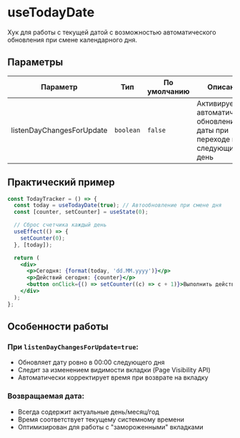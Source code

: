 <Overview>

# useTodayDate

Хук для работы с текущей датой с возможностью автоматического обновления при смене календарного дня.

</Overview>

## Параметры

| Параметр                  | Тип       | По умолчанию | Описание                                                                 |
| ------------------------- | --------- | ------------ | ------------------------------------------------------------------------ |
| listenDayChangesForUpdate | `boolean` | `false`      | Активирует автоматическое обновление даты при переходе на следующий день |

## Практический пример

```jsx
const TodayTracker = () => {
  const today = useTodayDate(true); // Автообновление при смене дня
  const [counter, setCounter] = useState(0);

  // Сброс счетчика каждый день
  useEffect(() => {
    setCounter(0);
  }, [today]);

  return (
    <div>
      <p>Сегодня: {format(today, 'dd.MM.yyyy')}</p>
      <p>Действий сегодня: {counter}</p>
      <button onClick={() => setCounter((c) => c + 1)}>Выполнить действие</button>
    </div>
  );
};
```

## Особенности работы

### При `listenDayChangesForUpdate=true`:

- Обновляет дату ровно в 00:00 следующего дня
- Следит за изменением видимости вкладки (Page Visibility API)
- Автоматически корректирует время при возврате на вкладку

### Возвращаемая дата:

- Всегда содержит актуальные день/месяц/год
- Время соответствует текущему системному времени
- Оптимизирован для работы с "замороженными" вкладками
